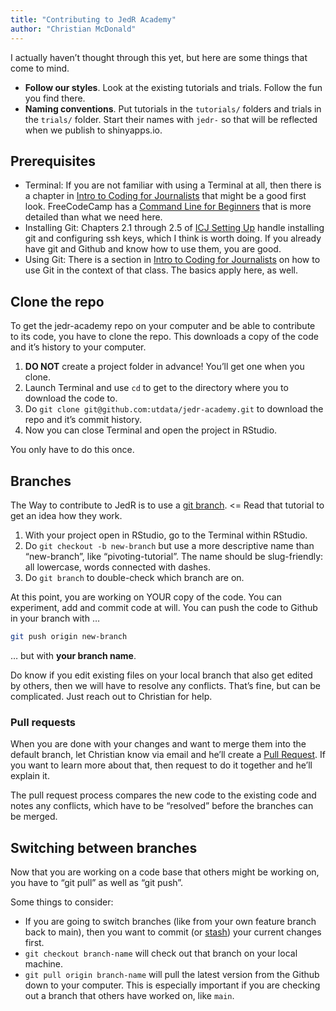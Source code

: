 ```yaml
---
title: "Contributing to JedR Academy"
author: "Christian McDonald"
---
```


I actually haven't thought through this yet, but here are some things that come to mind.

- **Follow our styles**. Look at the existing tutorials and trials. Follow the fun you find there.
- **Naming conventions**. Put tutorials in the `tutorials/` folders and trials in the `trials/` folder. Start their names with `jedr-` so that will be reflected when we publish to shinyapps.io.

## Prerequisites

- Terminal: If you are not familiar with using a Terminal at all, then there is a chapter in [Intro to Coding for Journalists](https://utdata.github.io/icj-class/start-01-terminal.html) that might be a good first look. FreeCodeCamp has a [Command Line for Beginners](https://www.freecodecamp.org/news/command-line-for-beginners/) that is more detailed than what we need here.
- Installing Git: Chapters 2.1 through 2.5 of [ICJ Setting Up](https://utdata.github.io/icj-setting-up/setup-part-1.html#install-git) handle installing git and configuring ssh keys, which I think is worth doing. If you already have git and Github and know how to use them, you are good.
- Using Git: There is a section in [Intro to Coding for Journalists](https://utdata.github.io/icj-class/git-00-intro.html) on how to use Git in the context of that class. The basics apply here, as well.

## Clone the repo

To get the jedr-academy repo on your computer and be able to contribute to its code, you have to clone the repo. This downloads a copy of the code and it's history to your computer.

1. **DO NOT** create a project folder in advance! You'll get one when you clone.
2. Launch Terminal and use `cd` to get to the directory where you to download the code to.
3. Do `git clone git@github.com:utdata/jedr-academy.git` to download the repo and it's commit history.
4. Now you can close Terminal and open the project in RStudio.

You only have to do this once.

## Branches

The Way to contribute to JedR is to use a [git branch](https://www.howtogeek.com/devops/how-do-git-branches-work/). <= Read that tutorial to get an idea how they work.

1. With your project open in RStudio, go to the Terminal within RStudio.
2. Do `git checkout -b new-branch` but use a more descriptive name than "new-branch", like "pivoting-tutorial". The name should be slug-friendly: all lowercase, words connected with dashes.
3. Do `git branch` to double-check which branch are on.

At this point, you are working on YOUR copy of the code. You can experiment, add and commit code at will. You can push the code to Github in your branch with ...

```bash
git push origin new-branch
```

... but with **your branch name**.

Do know if you edit existing files on your local branch that also get edited by others, then we will have to resolve any conflicts. That's fine, but can be complicated. Just reach out to Christian for help.

### Pull requests

When you are done with your changes and want to merge them into the default branch, let Christian know via email and he'll create a [Pull Request](https://docs.github.com/en/pull-requests/collaborating-with-pull-requests/proposing-changes-to-your-work-with-pull-requests/creating-a-pull-request). If you want to learn more about that, then request to do it together and he'll explain it.

The pull request process compares the new code to the existing code and notes any conflicts, which have to be "resolved" before the branches can be merged.

## Switching between branches

Now that you are working on a code base that others might be working on, you have to "git pull" as well as "git push".

Some things to consider:

- If you are going to switch branches (like from your own feature branch back to main), then you want to commit (or [stash](https://git-scm.com/docs/git-stash)) your current changes first.
- `git checkout branch-name` will check out that branch on your local machine.
- `git pull origin branch-name` will pull the latest version from the Github down to your computer. This is especially important if you are checking out a branch that others have worked on, like `main`.
